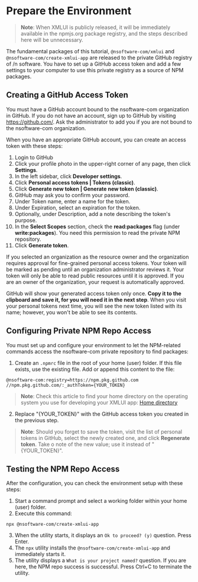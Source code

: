 # Prepare the Environment

> **Note**: When XMLUI is publicly released, it will be immediately available in the npmjs.org package registry, and the steps described here will be unnecessary.

The fundamental packages of this tutorial, `@nsoftware-com/xmlui` and `@nsoftware-com/create-xmlui-app` are released to the private GitHub registry of /n software. You have to set up a GitHub access token and add a few settings to your computer to use this private registry as a source of NPM packages.

## Creating a GitHub Access Token

You must have a GitHub account bound to the nsoftware-com organization in GitHub. If you do not have an account, sign up to GitHub by visiting https://github.com/. Ask the administrator to add you if you are not bound to the nsoftware-com organization.

When you have an appropriate GitHub account, you can create an access token with these steps:

1. Login to GitHub
2. Click your profile photo in the upper-right corner of any page, then click **Settings**.
3. In the left sidebar, click **Developer settings**.
4. Click **Personal access tokens | Tokens (classic)**.
5. Click **Generate new token | Generate new token (classic)**.
6. GitHub may ask you to confirm your password.
7. Under Token name, enter a name for the token.
8. Under Expiration, select an expiration for the token.
9. Optionally, under Description, add a note describing the token's purpose.
10. In the **Select Scopes** section, check the **read:packages** flag (under **write:packages**). You need this permission to read the private NPM repository.
11. Click **Generate token**.

If you selected an organization as the resource owner and the organization requires approval for fine-grained personal access tokens. Your token will be marked as pending until an organization administrator reviews it. Your token will only be able to read public resources until it is approved. If you are an owner of the organization, your request is automatically approved.

GitHub will show your generated access token only once. **Copy it to the clipboard and save it, for you will need it in the next step**. When you visit your personal tokens next time, you will see the new token listed with its name; however, you won't be able to see its contents.

## Configuring Private NPM Repo Access

You must set up and configure your environment to let the NPM-related commands access the nsoftware-com private repository to find packages:

1. Create an `.npmrc` file in the root of your home (user) folder. If this file exists, use the existing file. Add or append this content to the file:

```
@nsoftware-com:registry=https://npm.pkg.github.com
//npm.pkg.github.com/:_authToken={YOUR_TOKEN}
```

> **Note**: Check this article to find your home directory on the operating system you use for developing your XMLUI app: [Home directory](https://en.wikipedia.org/wiki/Home_directory)

2. Replace "\{YOUR_TOKEN}" with the GitHub access token you created in the previous step.

> **Note**: Should you forget to save the token, visit the list of personal tokens in GitHub, select the newly created one, and click **Regenerate token**. Take o note of the new value; use it instead of "\{YOUR_TOKEN}".

## Testing the NPM Repo Access

After the configuration, you can check the environment setup with these steps:

1. Start a command prompt and select a working folder within your home (user) folder.
2. Execute this command:

```
npx @nsoftware-com/create-xmlui-app
```

3. When the utility starts, it displays an `Ok to proceed? (y)` question. Press Enter.
4. The `npx` utility installs the `@nsoftware-com/create-xmlui-app` and immediately starts it.
5. The utility displays a `What is your project named?` question. If you are here, the NPM repo success is successful. Press Ctrl+C to terminate the utility.
